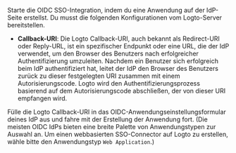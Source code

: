 Starte die OIDC SSO-Integration, indem du eine Anwendung auf der IdP-Seite erstellst. Du musst die folgenden Konfigurationen vom Logto-Server bereitstellen.

- **Callback-URI**: Die Logto Callback-URI, auch bekannt als Redirect-URI oder Reply-URL, ist ein spezifischer Endpunkt oder eine URL, die der IdP verwendet, um den Browser des Benutzers nach erfolgreicher Authentifizierung umzuleiten. Nachdem ein Benutzer sich erfolgreich beim IdP authentifiziert hat, leitet der IdP den Browser des Benutzers zurück zu dieser festgelegten URI zusammen mit einem Autorisierungscode. Logto wird den Authentifizierungsprozess basierend auf dem Autorisierungscode abschließen, der von dieser URI empfangen wird.

Fülle die Logto Callback-URI in das OIDC-Anwendungseinstellungsformular deines IdP aus und fahre mit der Erstellung der Anwendung fort. (Die meisten OIDC IdPs bieten eine breite Palette von Anwendungstypen zur Auswahl an. Um einen webbasierten SSO-Connector auf Logto zu erstellen, wähle bitte den Anwendungstyp `Web Application`.)
